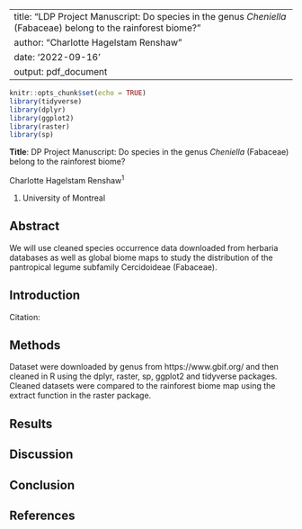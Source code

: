 
---
title: "LDP Project Manuscript: Do species in the genus _Cheniella_ (Fabaceae) belong to the rainforest biome?"
author: "Charlotte Hagelstam Renshaw"
date: '2022-09-16'
output: pdf_document
---

```r
knitr::opts_chunk$set(echo = TRUE)
library(tidyverse)
library(dplyr)
library(ggplot2)
library(raster)
library(sp)
```

**Title**: DP Project Manuscript: Do species in the genus _Cheniella_ (Fabaceae) belong to the rainforest biome?

Charlotte Hagelstam Renshaw^1^

1.  University of Montreal


\newpage

## Abstract

We will use cleaned species occurrence data downloaded from herbaria databases as well as global biome maps to study the distribution of the pantropical legume subfamily Cercidoideae (Fabaceae). 

## Introduction

Citation: 

## Methods

Dataset were downloaded by genus from https://www.gbif.org/ and then cleaned in R using the dplyr, raster, sp, ggplot2 and tidyverse packages. Cleaned datasets were compared to the rainforest biome map using the extract function in the raster package.

## Results

## Discussion

## Conclusion

## References
